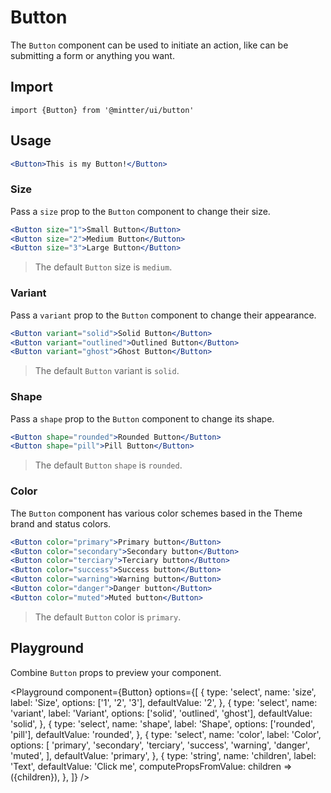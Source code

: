 
<Meta title="Forms/Button" />

# Button

The `Button` component can be used to initiate an action, like can be submitting
a form or anything you want.

## Import

```tsx
import {Button} from '@mintter/ui/button'
```

## Usage

```jsx
<Button>This is my Button!</Button>
```

### Size

Pass a `size` prop to the `Button` component to change their size.

```jsx columns
<Button size="1">Small Button</Button>
<Button size="2">Medium Button</Button>
<Button size="3">Large Button</Button>
```

> The default `Button` size is `medium`.

### Variant

Pass a `variant` prop to the `Button` component to change their appearance.

```jsx columns
<Button variant="solid">Solid Button</Button>
<Button variant="outlined">Outlined Button</Button>
<Button variant="ghost">Ghost Button</Button>
```

> The default `Button` variant is `solid`.

### Shape

Pass a `shape` prop to the `Button` component to change its shape.

```jsx columns
<Button shape="rounded">Rounded Button</Button>
<Button shape="pill">Pill Button</Button>
```

> The default `Button` `shape` is `rounded`.

### Color

The `Button` component has various color schemes based in the Theme brand and
status colors.

```jsx columns
<Button color="primary">Primary button</Button>
<Button color="secondary">Secondary button</Button>
<Button color="terciary">Terciary button</Button>
<Button color="success">Success button</Button>
<Button color="warning">Warning button</Button>
<Button color="danger">Danger button</Button>
<Button color="muted">Muted button</Button>
```

> The default `Button` color is `primary`.

## Playground

Combine `Button` props to preview your component.

<Playground
  component={Button}
  options={[
    {
      type: 'select',
      name: 'size',
      label: 'Size',
      options: ['1', '2', '3'],
      defaultValue: '2',
    },
    {
      type: 'select',
      name: 'variant',
      label: 'Variant',
      options: ['solid', 'outlined', 'ghost'],
      defaultValue: 'solid',
    },
    {
      type: 'select',
      name: 'shape',
      label: 'Shape',
      options: ['rounded', 'pill'],
      defaultValue: 'rounded',
    },
    {
      type: 'select',
      name: 'color',
      label: 'Color',
      options: [
        'primary',
        'secondary',
        'terciary',
        'success',
        'warning',
        'danger',
        'muted',
      ],
      defaultValue: 'primary',
    },
    {
      type: 'string',
      name: 'children',
      label: 'Text',
      defaultValue: 'Click me',
      computePropsFromValue: children => ({children}),
    },
  ]}
/>
